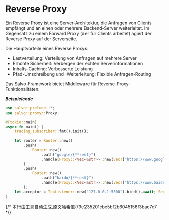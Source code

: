 # Reverse Proxy

Ein Reverse Proxy ist eine Server-Architektur, die Anfragen von Clients empfängt und an einen oder mehrere Backend-Server weiterleitet. Im Gegensatz zu einem Forward Proxy (der für Clients arbeitet) agiert der Reverse Proxy auf der Serverseite.

Die Hauptvorteile eines Reverse Proxys:
- Lastverteilung: Verteilung von Anfragen auf mehrere Server
- Erhöhte Sicherheit: Verbergen der echten Serverinformationen
- Inhalts-Caching: Verbesserte Leistung
- Pfad-Umschreibung und -Weiterleitung: Flexible Anfragen-Routing

Das Salvo-Framework bietet Middleware für Reverse-Proxy-Funktionalitäten.

_**Beispielcode**_

```rust
use salvo::prelude::*;
use salvo::proxy::Proxy;

#[tokio::main]
async fn main() {
    tracing_subscriber::fmt().init();
    
    let router = Router::new()
        .push(
            Router::new()
                .path("google/{**rest}")
                .handle(Proxy::<Vec<&str>>::new(vec!["https://www.google.com"])),
        )
        .push(
            Router::new()
                .path("baidu/{**rest}")
                .handle(Proxy::<Vec<&str>>::new(vec!["https://www.baidu.com"])),
        );
    let acceptor = TcpListener::new("127.0.0.1:5800").bind().await; Server::new(acceptor).serve(router).await;
}
```
{/* 本行由工具自动生成,原文哈希值:79e235201cbe5bf2b6045156f3bae7e7 */}